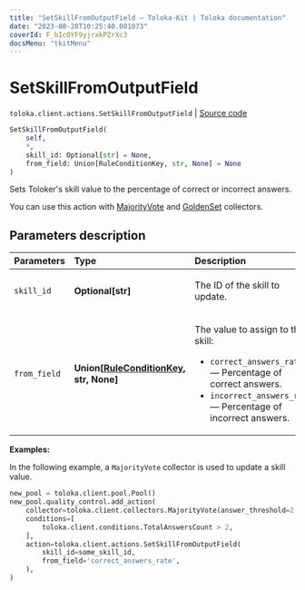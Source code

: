 ```yaml
---
title: "SetSkillFromOutputField — Toloka-Kit | Toloka documentation"
date: "2023-08-28T10:25:40.001073"
coverId: F_bIcOYF9yjrxkPZrXc3
docsMenu: "tkitMenu"
---
```


# SetSkillFromOutputField

`toloka.client.actions.SetSkillFromOutputField` | [Source code](https://github.com/Toloka/toloka-kit/blob/v1.2.1/src/client/actions.py#L110)

```python
SetSkillFromOutputField(
    self,
    *,
    skill_id: Optional[str] = None,
    from_field: Union[RuleConditionKey, str, None] = None
)
```

Sets Toloker's skill value to the percentage of correct or incorrect answers.

You can use this action with [MajorityVote](/docs/toloka-kit/reference/toloka.client.collectors.MajorityVote) and [GoldenSet](/docs/toloka-kit/reference/toloka.client.collectors.GoldenSet) collectors.

## Parameters description

| Parameters | Type | Description |
| :----------| :----| :-----------|
`skill_id`|**Optional\[str\]**|<p>The ID of the skill to update.</p>
`from_field`|**Union\[[RuleConditionKey](/docs/toloka-kit/reference/toloka.client.conditions.RuleConditionKey), str, None\]**|<p>The value to assign to the skill:</p> <ul> <li>`correct_answers_rate` — Percentage of correct answers.</li> <li>`incorrect_answers_rate` — Percentage of incorrect answers.</li> </ul>

**Examples:**

In the following example, a `MajorityVote` collector is used to update a skill value.

```python
new_pool = toloka.client.pool.Pool()
new_pool.quality_control.add_action(
    collector=toloka.client.collectors.MajorityVote(answer_threshold=2, history_size=10),
    conditions=[
        toloka.client.conditions.TotalAnswersCount > 2,
    ],
    action=toloka.client.actions.SetSkillFromOutputField(
        skill_id=some_skill_id,
        from_field='correct_answers_rate',
    ),
)
```